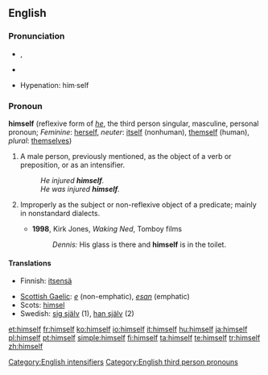 ==English==

{{rank|being|day|through|116|himself|go|how|long}}

===Pronunciation===
{{English reflexive pronouns}}
*{{IPA|/hɪmˈsɛlf/}}, {{SAMPA|/hIm"sElf/}}
*{{audio|en-us-himself.ogg|Audio (US)}}
*:{{rhymes|ɛlf}}
*Hypenation: him&middot;self

===Pronoun===
'''himself''' (reflexive form of ''[[he]]'', the third person singular, masculine, personal pronoun; ''Feminine'': [[herself]], ''neuter'': [[itself]] (nonhuman), [[themself]] (human), ''plural'': [[themselves]])

# A male person, previously mentioned, as the object of a verb or preposition, or as an intensifier.
#:''He injured '''himself'''.''
#:''He was injured '''himself'''.''
# {{context|nonstandard}} Improperly as the subject or non-reflexive object of a predicate; mainly in nonstandard dialects.
#*'''1998''', Kirk Jones, ''Waking Ned'', Tomboy films
#*:''Dennis:'' His glass is there and '''himself''' is in the toilet.

====Translations====
{{trans-top|male person}}
*Finnish: [[itsensä]]
{{trans-mid}}
*[[Scottish Gaelic]]: ''[[e]]'' (non-emphatic), ''[[esan]]'' (emphatic)
*Scots: [[himsel]]
*Swedish: [[sig själv]] (1), [[han själv]] (2)
{{trans-bottom}}

[[Category:English intensifiers]]
[[Category:English third person pronouns]]

[[et:himself]]
[[fr:himself]]
[[ko:himself]]
[[io:himself]]
[[it:himself]]
[[hu:himself]]
[[ja:himself]]
[[pl:himself]]
[[pt:himself]]
[[simple:himself]]
[[fi:himself]]
[[ta:himself]]
[[te:himself]]
[[tr:himself]]
[[zh:himself]]
